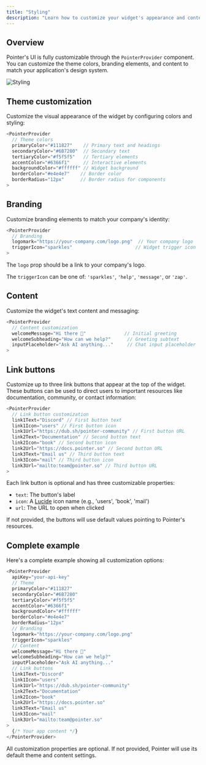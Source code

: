 ```yaml
---
title: "Styling"
description: "Learn how to customize your widget's appearance and content."
---
```


## Overview

Pointer's UI is fully customizable through the `PointerProvider` component. You can customize the theme colors, branding elements, and content to match your application's design system.

<img src="/styling.png" alt="Styling" />

## Theme customization

Customize the visual appearance of the widget by configuring colors and styling:

```typescript
<PointerProvider
  // Theme colors
  primaryColor="#111827"    // Primary text and headings
  secondaryColor="#6B7280"  // Secondary text
  tertiaryColor="#f5f5f5"   // Tertiary elements
  accentColor="#6366f1"     // Interactive elements
  backgroundColor="#ffffff" // Widget background
  borderColor="#e4e4e7"    // Border color
  borderRadius="12px"      // Border radius for components
>
```

## Branding

Customize branding elements to match your company's identity:

```typescript
<PointerProvider
  // Branding
  logomark="https://your-company.com/logo.png"  // Your company logo
  triggerIcon="sparkles"                       // Widget trigger icon
>
```

The `logo` prop should be a link to your company's logo.

The `triggerIcon` can be one of: `'sparkles'`, `'help'`, `'message'`, or `'zap'`.

## Content

Customize the widget's text content and messaging:

```typescript
<PointerProvider
  // Content customization
  welcomeMessage="Hi there 👋"              // Initial greeting
  welcomeSubheading="How can we help?"      // Greeting subtext
  inputPlaceholder="Ask AI anything..."     // Chat input placeholder
>
```

## Link buttons

Customize up to three link buttons that appear at the top of the widget. These buttons can be used to direct users to important resources like documentation, community, or contact information:

```typescript
<PointerProvider
  // Link button customization
  link1Text="Discord" // First button text
  link1Icon="users" // First button icon
  link1Url="https://dub.sh/pointer-community" // First button URL
  link2Text="Documentation" // Second button text
  link2Icon="book" // Second button icon
  link2Url="https://docs.pointer.so" // Second button URL
  link3Text="Email us" // Third button text
  link3Icon="mail" // Third button icon
  link3Url="mailto:team@pointer.so" // Third button URL
>
```


Each link button is optional and has three customizable properties:
- `text`: The button's label
- `icon`: A [Lucide](https://lucide.dev) icon name (e.g., 'users', 'book', 'mail')
- `url`: The URL to open when clicked

If not provided, the buttons will use default values pointing to Pointer's resources.

## Complete example

Here's a complete example showing all customization options:

```typescript
<PointerProvider
  apiKey="your-api-key"
  // Theme
  primaryColor="#111827"
  secondaryColor="#6B7280"
  tertiaryColor="#f5f5f5"
  accentColor="#6366f1"
  backgroundColor="#ffffff"
  borderColor="#e4e4e7"
  borderRadius="12px"
  // Branding
  logomark="https://your-company.com/logo.png"
  triggerIcon="sparkles"
  // Content
  welcomeMessage="Hi there 👋"
  welcomeSubheading="How can we help?"
  inputPlaceholder="Ask AI anything..."
  // Link buttons
  link1Text="Discord"
  link1Icon="users"
  link1Url="https://dub.sh/pointer-community"
  link2Text="Documentation"
  link2Icon="book"
  link2Url="https://docs.pointer.so"
  link3Text="Email us"
  link3Icon="mail"
  link3Url="mailto:team@pointer.so"
>
  {/* Your app content */}
</PointerProvider>
```

All customization properties are optional. If not provided, Pointer will use its default theme and content settings.